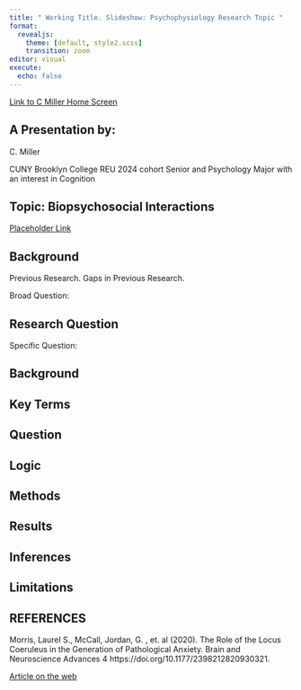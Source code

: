 ```yaml
---
title: " Working Title. Slideshow: Psychophysiology Research Topic "
format:
  revealjs:
    theme: [default, style2.scss]
    transition: zoom
editor: visual
execute:
  echo: false
---
```


[Link to C Miller Home Screen](https://miller-c-r.github.io/cm_nsf_reu_didactics/)

## A Presentation by:

C. Miller

CUNY Brooklyn College REU 2024 cohort Senior and Psychology Major with an interest in Cognition

## Topic: Biopsychosocial Interactions

[Placeholder Link](place_holder.docx)

## Background

Previous Research. Gaps in Previous Research.

Broad Question:

## Research Question

Specific Question:

## Background

## Key Terms

## Question

## Logic

## Methods

## Results

## Inferences

## Limitations

## REFERENCES {.scrollable}

Morris, Laurel S., McCall, Jordan, G. , et. al (2020). The Role of the Locus Coeruleus in the Generation of Pathological Anxiety. Brain and Neuroscience Advances 4 https://doi.org/10.1177/2398212820930321.

[Article on the web](https://journals.sagepub.com/doi/10.1177/2398212820930321)
